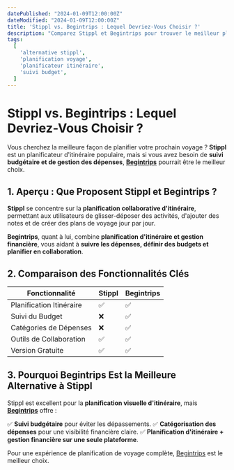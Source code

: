 ```yaml
---
datePublished: "2024-01-09T12:00:00Z"
dateModified: "2024-01-09T12:00:00Z"
title: 'Stippl vs. Begintrips : Lequel Devriez-Vous Choisir ?'
description: "Comparez Stippl et Begintrips pour trouver le meilleur planificateur de voyage. Découvrez comment la budgétisation, la planification d'itinéraire et le suivi des dépenses font de Begintrips une meilleure alternative."
tags:
  [
    'alternative stippl',
    'planification voyage',
    'planificateur itinéraire',
    'suivi budget',
  ]
---
```



# **Stippl vs. Begintrips : Lequel Devriez-Vous Choisir ?**

Vous cherchez la meilleure façon de planifier votre prochain voyage ? **Stippl** est un planificateur d'itinéraire populaire, mais si vous avez besoin de **suivi budgétaire et de gestion des dépenses**, **[Begintrips](https://www.begintrips.com)** pourrait être le meilleur choix.

## **1. Aperçu : Que Proposent Stippl et Begintrips ?**

**Stippl** se concentre sur la **planification collaborative d'itinéraire**, permettant aux utilisateurs de glisser-déposer des activités, d'ajouter des notes et de créer des plans de voyage jour par jour.

**Begintrips**, quant à lui, combine **planification d'itinéraire et gestion financière**, vous aidant à **suivre les dépenses, définir des budgets et planifier en collaboration**.

## **2. Comparaison des Fonctionnalités Clés**

| Fonctionnalité           | **Stippl** | **Begintrips** |
| ------------------------ | ---------- | -------------- |
| Planification Itinéraire | ✅         | ✅             |
| Suivi du Budget          | ❌         | ✅             |
| Catégories de Dépenses   | ❌         | ✅             |
| Outils de Collaboration  | ✅         | ✅             |
| Version Gratuite         | ✅         | ✅             |

## **3. Pourquoi Begintrips Est la Meilleure Alternative à Stippl**

Stippl est excellent pour la **planification visuelle d'itinéraire**, mais **[Begintrips](https://www.begintrips.com)** offre :

✅ **Suivi budgétaire** pour éviter les dépassements.
✅ **Catégorisation des dépenses** pour une visibilité financière claire.
✅ **Planification d'itinéraire + gestion financière sur une seule plateforme**.

Pour une expérience de planification de voyage complète, [Begintrips](https://www.begintrips.com) est le meilleur choix.

<CallToAction />
